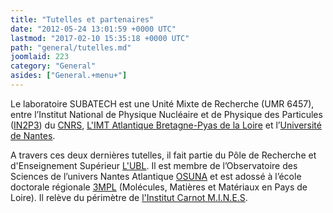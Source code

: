 ```yaml
---
title: "Tutelles et partenaires"
date: "2012-05-24 13:01:59 +0000 UTC"
lastmod: "2017-02-10 15:35:18 +0000 UTC"
path: "general/tutelles.md"
joomlaid: 223
category: "General"
asides: ["General.+menu+"]
---
```



Le laboratoire SUBATECH est une Unité Mixte de Recherche (UMR 6457), entre l’Institut National de Physique Nucléaire et de Physique des Particules ([IN2P3](http://www.in2p3.fr/)) du [CNRS](http://www.cnrs.fr/), [L'IMT Atlantique Bretagne-Pyas de la Loire](http://www.mines-nantes.fr/) et l’[Université de Nantes](http://www.univ-nantes.fr/).

<LogoGroup1 />

A travers ces deux dernières tutelles, il fait partie du Pôle de Recherche et d'Enseignement Supérieur [L'UBL](http://www.lunam.fr). Il est membre de l’Observatoire des Sciences de l’univers Nantes Atlantique [OSUNA](http://www.osuna.univ-nantes.fr/) et est adossé à l’école doctorale régionale [3MPL](http://3mpl.univ-angers.fr/) (Molécules, Matières et Matériaux en Pays de Loire). Il relève du périmètre de [l'Institut Carnot M.I.N.E.S](http://www.carnot-mines.eu/).

<LogoGroup2 />

